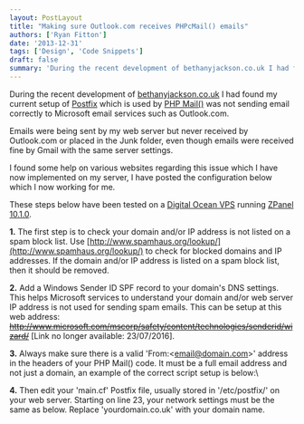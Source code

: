 ```yaml
---
layout: PostLayout
title: "Making sure Outlook.com receives PHPcMail() emails" 
authors: ['Ryan Fitton']
date: '2013-12-31'
tags: ['Design', 'Code Snippets']
draft: false
summary: 'During the recent development of bethanyjackson.co.uk I had found my current setup of Postfix which is used by PHP Mail() was not sending email correctly to Microsoft email services such as Outlook.com. Emails were being sent by my web server but never received by Outlook.com or placed in the Junk folder, even though emails were ...'
---
```


During the recent development of [bethanyjackson.co.uk](http://bethanyjackson.co.uk) I had found my current setup of [Postfix](http://www.postfix.org/) which is used by [PHP Mail()](http://php.net/manual/en/function.mail.php) was not sending email correctly to Microsoft email services such as Outlook.com.

Emails were being sent by my web server but never received by Outlook.com or placed in the Junk folder, even though emails were received fine by Gmail with the same server settings.

I found some help on various websites regarding this issue which I have now implemented on my server, I have posted the configuration below which I now working for me.

These steps below have been tested on a [Digital Ocean VPS](https://www.digitalocean.com/?refcode=fbe5f1c0c98d) running [ZPanel 10.1.0](http://www.zpanelcp.com/).

**1.** The first step is to check your domain and/or IP address is not listed on a spam block list. Use [http://www.spamhaus.org/lookup/](http://www.spamhaus.org/lookup/) to check for blocked domains and IP addresses. If the domain and/or IP address is listed on a spam block list, then it should be removed.

**2.** Add a Windows Sender ID SPF record to your domain's DNS settings. This helps Microsoft services to understand your domain and/or web server IP address is not used for sending spam emails. This can be setup at this web address: ~~http://www.microsoft.com/mscorp/safety/content/technologies/senderid/wizard/~~ \[Link no longer available: 23/07/2016\].

**3.** Always make sure there is a valid 'From:\<email@domain.com\>' address in the headers of your PHP Mail() code. It must be a full email address and not just a domain, an example of the correct script setup is below:\

**4.** Then edit your 'main.cf' Postfix file, usually stored in '/etc/postfix/' on your web server. Starting on line 23, your network settings must be the same as below. Replace 'yourdomain.co.uk' with your domain name.
